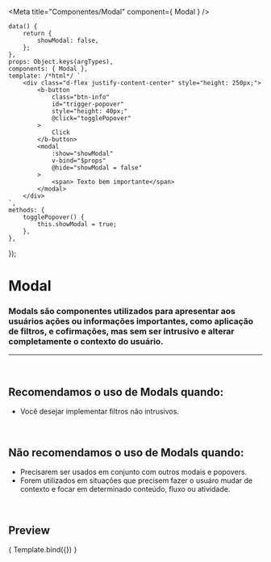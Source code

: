 
<Meta
	title="Componentes/Modal"
	component={ Modal }
/>

	data() {
		return {
			showModal: false,
		};
	},
	props: Object.keys(argTypes),
	components: { Modal },
	template: /*html*/ `
		<div class="d-flex justify-content-center" style="height: 250px;">
			<b-button
				class="btn-info"
				id="trigger-popover"
				style="height: 40px;"
				@click="togglePopover"
			>
				Click
			</b-button>
			<modal
				:show="showModal"
				v-bind="$props"
				@hide="showModal = false"
			>
				<span> Texto bem importante</span>
			</modal>
		</div>
	`,
	methods: {
		togglePopover() {
			this.showModal = true;
		},
	},
});

# Modal

### Modals são componentes utilizados para apresentar aos usuários ações ou informações importantes, como aplicação de filtros, e cofirmações, mas sem ser intrusivo e alterar completamente o contexto do usuário.
---
<br />

## Recomendamos o uso de Modals quando:
- Você desejar implementar filtros não intrusivos.

<br />

## Não recomendamos o uso de Modals quando:
- Precisarem ser usados em conjunto com outros modais e popovers.
- Forem utilizados em situações que precisem fazer o usuáro mudar de contexto e focar em determinado conteúdo, fluxo ou atividade.

<br />

## Preview

<Canvas>
	<Story
		name="Modal"
		args={{
			top: 20,
			right: 20,
			height: 293,
			width: 313,
		}}
	>
		{ Template.bind({}) }
	</Story>
</Canvas>

<ArgsTable story="Modal" />